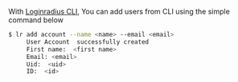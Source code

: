 With [Loginradius CLI](https://github.com/LoginRadius/lr-cli/), You can add users from CLI using the simple command below

   ```sh
   $ lr add account --name <name> --email <email>
		User Account  successfully created
		First name:  <first name>
		Email: <email>
		Uid:  <uid>
		ID:  <id>
   ```
